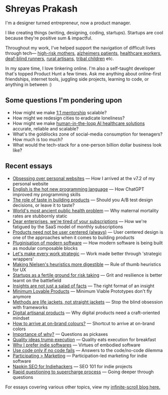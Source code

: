 # Shreyas Prakash

I'm a designer turned entrepreneur, now a product manager.

I like creating things (writing, designing, coding, startups). Startups are cool because they're positive sum & impactful.

Throughout my work, I've helped support the navigation of difficult lives through tech— [high-risk mothers](https://blog.shreyasprakash.com/res/), [alzheimers patients](https://vimeo.com/399509793), [healthcare workers](https://apps.apple.com/in/app/care-companion-india/id6468563195), [deaf-blind runners](https://blog.shreyasprakash.com/equarun/), [rural artisans](#), [tribal children](https://blog.shreyasprakash.com/res/) etc.

In my spare time, I love tinkering online. I'm also a self-taught developer that's topped Product Hunt a few times. Ask me anything about online-first friendships, internet tools, juggling side projects, learning to code, or anything in between :)

## Some questions I'm pondering upon

- How might we make [1:1 mentorship](https://en.wikipedia.org/wiki/Bloom%27s_2_sigma_problem) scalable?
- How might we redesign cities to eradicate loneliness?
- How might we make [human-in-the-loop AI healthcare solutions](https://noorahealth.github.io/LLM-Project-doc-site/) accurate, reliable and scalable?
- What's the goldilocks zone of social-media consumption for teenagers? How much is too much?
- What would the tech-stack for a one-person billion dollar business look like?

## Recent essays

- [Obsessing over personal websites](https://blog.shreyasprakash.com/obsessing-over-personal-websites/) — How I arrived at the v7.2 of my personal website
- [English is the hot new programming language](https://blog.shreyasprakash.com/english-is-the-hot-new-programming-language/) — How ChatGPT improved my programming skills
- [The role of taste in building products](https://blog.shreyasprakash.com/the-role-of-taste-in-building-products/) — Should you A/B test design decisions, or leave it to taste?
- [World's most ancient public health problem](https://blog.shreyasprakash.com/before-building-a-product-hunt-a-purpose/) — Why maternal mortality rates are stubbornly static
- [Dear enterprises, we're tired of your subscriptions](https://blog.shreyasprakash.com/dear-enterprises-were-tired-of-your-subscriptions/) — How we're fatigued by the SaaS model of monthly subscriptions
- [Products need not be user centered (always)](https://blog.shreyasprakash.com/products-need-not-be-user-centered/) — User centered design is one of the approaches when it comes to building products
- [Pluginisation of modern software](https://blog.shreyasprakash.com/pluginisation-of-modern-software/) — How modern software is being built as modular composable blocks
- [Let's make every work strategic](https://blog.shreyasprakash.com/strategic-wrappers-for-consulting/) — Work made better through 'strategic wrappers'
- [Making Nielsen's heuristics more digestible](https://blog.shreyasprakash.com/making-nielsens-heuristics-more-digestible/) — Rule of thumb heuristics for UX
- [Startups as a fertile ground for risk taking](https://blog.shreyasprakash.com/startups-are-a-fertile-ground-for-risk-taking/) — Grit and resilience is better learnt on the battlefield
- [Insights are not just a salad of facts](https://blog.shreyasprakash.com/insights-are-not-just-a-salad-of-facts/) — The right format of an insight
- [Minimum Lovable Products](https://blog.shreyasprakash.com/minimum-lovable-product/) — Minimum Viable Prototypes don't fly anymore
- [Methods are life jackets, not straight jackets](https://blog.shreyasprakash.com/methods-are-lifejackets-not-straight-jackets/) — Stop the blind obsession with frameworks
- [Digital artisanal products](https://blog.shreyasprakash.com/digital-products-built-like-physical-artisanal-tools/) — Why digital products need a craft-oriented mindset
- [How to arrive at on-brand colours?](https://blog.shreyasprakash.com/how-to-arrive-at-on-brand-colours/) — Shortcut to arrive at on-brand colors
- [Importance of why?](https://blog.shreyasprakash.com/importance-of-why/) — Questions as pickaxes
- [Quality ideas trump execution](https://blog.shreyasprakash.com/quality-ideas-trump-execution/) — Quality eats execution for breakfast
- [Why I prefer indie softwares](https://blog.shreyasprakash.com/why-i-prefer-indie-softwares/) — Virtues of embodied software
- [Use code only if no code fails](https://blog.shreyasprakash.com/use-code-only-if-no-code-fails/) — Answers to the code/no-code dilemma
- [Participating > Marketing](https://blog.shreyasprakash.com/participating-marketing/) — Participation-led marketing for indie software
- [Napkin SEO for Indiehackers](https://blog.shreyasprakash.com/napkin-seo-for-indiehackers/) — SEO 101 for indie projects
- [Rapid questioning to supercharge process](https://blog.shreyasprakash.com/rapid-questioning-to-supercharge-your-process/) — Going deeper through questions

For essays covering various other topics, view my [infinite-scroll blog here.](https://blog.shreyasprakash.com/)
